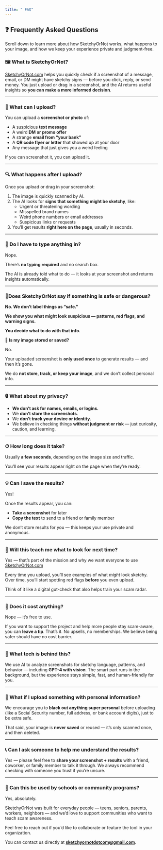 ```yaml
---
title: " FAQ"
---
```


## ❓ Frequently Asked Questions

Scroll down to learn more about how SketchyOrNot works, what happens to your image, and how we keep your experience private and judgment-free.

### 🖼️ What is SketchyOrNot?

[SketchyOrNot.com](http://SketchyOrNot.com) helps you quickly check if a screenshot of a message, email, or DM might have sketchy signs — before you click, reply, or send money. You just upload or drag in a screenshot, and the AI returns useful insights so **you can make a more informed decision**.

---

### 🤳 What can I upload?

You can upload a **screenshot or photo** of:

- A suspicious **text message**
- A weird **DM or promo offer**
- A strange **email from “your bank”**
- A **QR code flyer or letter** that showed up at your door
- Any message that just gives you a weird feeling

If you can screenshot it, you can upload it.

---

### 🔍 What happens after I upload?

Once you upload or drag in your screenshot:

1. The image is quickly scanned by AI.
2. The AI looks for **signs that something might be sketchy**, like:
   - Urgent or threatening wording
   - Misspelled brand names
   - Weird phone numbers or email addresses
   - Suspicious links or requests
3. You’ll get results **right here on the page**, usually in seconds.

---

### 🧠 Do I have to type anything in?

Nope.

There’s **no typing required** and no search box.

The AI is already told what to do — it looks at your screenshot and returns insights automatically.

---

### 🛑**Does SketchyOrNot say if something is safe or dangerous?**

**No. We don’t label things as “safe.”**

**We show you what might look suspicious — patterns, red flags, and warning signs.**

**You decide what to do with that info.**

**📀 Is my image stored or saved?**

No.

Your uploaded screenshot is **only used once** to generate results — and then it’s gone.

We do **not store, track, or keep your image**, and we don’t collect personal info.

---

### 🔒 What about my privacy?

- **We don’t ask for names, emails, or logins.**
- We **don’t store the screenshots**.
- We **don’t track your device or identity**.
- We believe in checking things **without judgment or risk** — just curiosity, caution, and learning.

---

### ⏱ How long does it take?

Usually **a few seconds**, depending on the image size and traffic.

You’ll see your results appear right on the page when they’re ready.

---

### 💡 Can I save the results?

Yes\!

Once the results appear, you can:

- **Take a screenshot** for later
- **Copy the text** to send to a friend or family member

We don’t store results for you — this keeps your use private and anonymous.

---

### 🌱 Will this teach me what to look for next time?

Yes — that’s part of the mission and why we want everyone to use [SketchyOrNot.com](http://SketchyOrNot.com)

Every time you upload, you’ll see examples of what _might_ look sketchy. Over time, you’ll start spotting red flags **before** you even upload.

Think of it like a digital gut-check that also helps train your scam radar.

---

### 💸 Does it cost anything?

Nope — it’s free to use.

If you want to support the project and help more people stay scam-aware, you can **leave a tip**. That’s it. No upsells, no memberships. We believe being safer should have no cost barrier.

---

### 🤖 What tech is behind this?

We use AI to analyze screenshots for sketchy language, patterns, and behavior — including **GPT-4 with vision**. The smart part runs in the background, but the experience stays simple, fast, and human-friendly for you.

---

### 🧯 What if I upload something with personal information?

We encourage you to **black out anything super personal** before uploading (like a Social Security number, full address, or bank account digits), just to be extra safe.

That said, your image is **never saved** or reused — it’s only scanned once, and then deleted.

---

### 📞 Can I ask someone to help me understand the results?

Yes — please feel free to **share your screenshot \+ results** with a friend, coworker, or family member to talk it through. We always recommend checking with someone you trust if you’re unsure.

---

### 🧭 Can this be used by schools or community programs?

Yes, absolutely.

SketchyOrNot was built for everyday people — teens, seniors, parents, workers, neighbors — and we’d love to support communities who want to teach scam awareness.

Feel free to reach out if you’d like to collaborate or feature the tool in your organization.

You can contact us directly at [**sketchyornotdotcom@gmail.com**](mailto:sketchyornotdotcom@gmail.com).